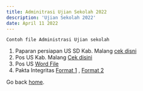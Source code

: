 ```yaml
---
title: Adminitrasi Ujian Sekolah 2022
description: 'Ujian Sekolah 2022'
date: April 11 2022
---
```


`Contoh file Administrasi Ujian sekolah`

1. Paparan persiapan US SD Kab. Malang [cek disni](https://drive.google.com/file/d/1pu2P7oZqA5tgHQIqMaLS4WVdvT0k4fzB/view?usp=sharing)
2. Pos US Kab. Malang [Cek disini](https://drive.google.com/file/d/1DKfziMQoxIrj4HoMIG_ljuI_4K-3_TaI/view?usp=sharing)
3. Pos US [Word File](https://1drv.ms/w/s!Au7m6IXOQKWblSN1kU6mleWrK4jn?e=PQTlMV)
4. Pakta Integritas [Format 1](https://1drv.ms/w/s!Au7m6IXOQKWblR34NEYxoUndm29U?e=4nAuE2) , [Format 2](https://1drv.ms/u/s!Au7m6IXOQKWblG4DOXX5LlYooMb7?e=isIanh)

Go back [home](/).
